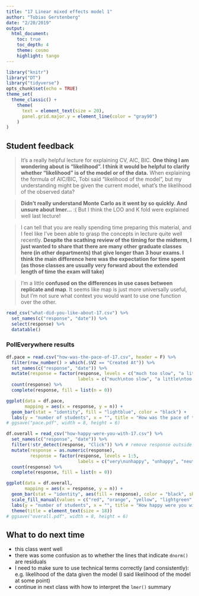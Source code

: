 ```yaml
---
title: "17 Linear mixed effects model 1"
author: "Tobias Gerstenberg"
date: "2/20/2019"
output: 
  html_document:
    toc: true
    toc_depth: 4
    theme: cosmo
    highlight: tango
---
```


```r
library("knitr")
library("DT")
library("tidyverse")
opts_chunk$set(echo = TRUE)
theme_set(
  theme_classic() + 
    theme(
      text = element_text(size = 20),
      panel.grid.major.y = element_line(color = "gray90")
    ) 
)
```

## Student feedback 

> It's a really helpful lecture for explaining CV, AIC, BIC. __One thing I am wondering about is "likelihood". I think it would be helpful to clarify whether "likelihood" is of the model or of the data.__ When explaining the formula of AIC/BIC, Tobi said "likelihood of the model", but my understanding might be given the current model, what's the likelihood of the observed data?

> __Didn't really understand Monte Carlo as it went by so quickly. And unsure about lmer...__ :( But I think the LOO and K fold were explained well last lecture!

> I can tell that you are really spending time preparing this material, and I feel like I've been able to grasp the concepts in lecture quite well recently. __Despite the scathing review of the timing for the midterm, I just wanted to share that there are many other graduate classes here (in other departments) that give longer than 3 hour exams. I think the main difference here was the expectation for time spent (as those classes are usually very forward about the extended length of time the exam will take)__ 

> I'm a little __confused on the differences in use cases between replicate and map__. It seems like map is just more universally useful, but I'm not sure what context you would want to use one function over the other.

```r
read_csv("what-did-you-like-about-17.csv") %>% 
  set_names(c("response", "date")) %>% 
  select(response) %>% 
  datatable()
```

### PollEverywhere results 

```r
df.pace = read.csv("how-was-the-pace-of-17.csv", header = F) %>%
  filter(row_number() > which(.$V2 == "Created At")) %>% 
  set_names(c("response", "date")) %>% 
  mutate(response = factor(response, levels = c("much too slow", "a little too slow", "just right", "a little too fast", "much too fast"),
                           labels = c("much\ntoo slow", "a little\ntoo slow", "just right", "a little\ntoo fast", "much\ntoo fast"))) %>% 
  count(response) %>% 
  complete(response, fill = list(n = 0))

ggplot(data = df.pace,
       mapping = aes(x = response, y = n)) + 
  geom_bar(stat = "identity", fill = "lightblue", color = "black") +
  labs(y = "number of students", x = "", title = "How was the pace of today's class?")
# ggsave("pace.pdf", width = 8, height = 6)
```

```r
df.overall = read_csv("how-happy-were-you-with-17.csv") %>% 
  set_names(c("response", "date")) %>% 
  filter(!str_detect(response, "Click")) %>% # remove response outside of the click regions 
  mutate(response = as.numeric(response),
         response = factor(response, levels = 1:5,
                           labels = c("very\nunhappy", "unhappy", "neutral", "happy", "very\nhappy"))) %>% 
  count(response) %>% 
  complete(response, fill = list(n = 0))

ggplot(data = df.overall,
       mapping = aes(x = response, y = n)) + 
  geom_bar(stat = "identity", aes(fill = response), color = "black", show.legend = F) +
  scale_fill_manual(values = c("red", "orange", "yellow", "lightgreen", "green")) +
  labs(y = "number of students", x = "", title = "How happy were you with today's class overall?") +
  theme(title = element_text(size = 18))
# ggsave("overall.pdf", width = 8, height = 6)
```


## What to do next time

- this class went well
- there was some confusion as to whether the lines that indicate `dnorm()` are residuals 
- I need to make sure to use technical terms correctly (and consistently): e.g. likelihood of the data given the model (I said likelihood of the model at some point)
- continue in next class with how to interpret the `lmer()` summary

